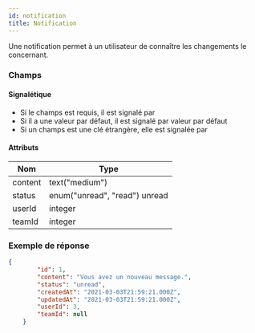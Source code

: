 ```yaml
---
id: notification
title: Notification
---
```



Une notification permet à un utilisateur de connaître les changements le concernant.

### Champs

#### Signalétique

+ Si le champs est requis, il est signalé par <Required />
+ Si il a une valeur par défaut, il est signalé par <DefaultValue>valeur par défaut</DefaultValue>
+ Si un champs est une clé étrangère, elle est signalée par <ForeignKey to="shift" label="Créneau" /> 

#### Attributs

Nom | Type
--- | ---
<Name>content</Name>  <Required /> | text("medium") 
<Name>status</Name>  <Required /> | enum("unread", "read") <DefaultValue>unread</DefaultValue>
<Name>userId</Name> <ForeignKey to="user" label="Utilisateur" /> | integer
<Name>teamId</Name> <ForeignKey to="team" label="Equipe" /> | integer

### Exemple de réponse

```json
{
        "id": 1,
        "content": "Vous avez un nouveau message.",
        "status": "unread",
        "createdAt": "2021-03-03T21:59:21.000Z",
        "updatedAt": "2021-03-03T21:59:21.000Z",
        "userId": 3,
        "teamId": null
    }
```
